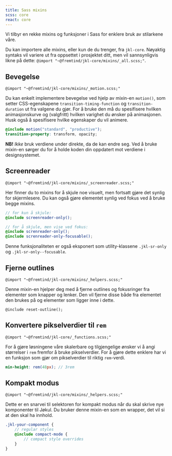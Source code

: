 ```yaml
---
title: Sass mixins
scss: core
react: core
---
```



<Ingress>Vi tilbyr en rekke mixins og funksjoner i Sass for enklere bruk av stilarkene våre.</Ingress>

Du kan importere alle mixins, eller kun de du trenger, fra `jkl-core`. Nøyaktig syntaks vil variere ut fra oppsettet i prosjektet ditt, men vil sannsynligvis likne på dette: `@import "~@fremtind/jkl-core/mixins/_all.scss;"`.

## Bevegelse

`@import "~@fremtind/jkl-core/mixins/_motion.scss;"`

Du kan enkelt implementere bevegelse ved hjelp av mixin-en `motion()`, som setter CSS-egenskapene `transition-timing-function` og `transition-duration` ut fra valgene du gjør. For å bruke den må du spesifisere hvilken animasjonskurve og (valgfritt) hvilken varighet du ønsker på animasjonen. Husk også å spesifisere hvilke egenskaper du vil animere.

```scss
@include motion("standard", "productive");
transition-property: transform, opacity;
```

**NB!** _Ikke_ bruk verdiene under direkte, da de kan endre seg. Ved å bruke mixin-en sørger du for å holde koden din oppdatert mot verdiene i designsystemet.

<EasingTable />
<TimingTable />

## Screenreader

`@import "~@fremtind/jkl-core/mixins/_screenreader.scss;"`

Her finner du to mixins for å skjule noe visuelt, men fortsatt gjøre det synlig for skjermlesere. Du kan også gjøre elementet synlig ved fokus ved å bruke begge mixins.

```scss
// for kun å skjule:
@include screenreader-only();

// for å skjule, men vise ved fokus:
@include screnreader-only();
@include screnreader-only-focusable();
```

Denne funksjonaliteten er også eksponert som utility-klassene `.jkl-sr-only` og `.jkl-sr-only--focusable`.

## Fjerne outlines

`@import "~@fremtind/jkl-core/mixins/_helpers.scss;"`

Denne mixin-en hjelper deg med å fjerne outlines og fokusringer fra elementer som knapper og lenker. Den vil fjerne disse både fra elementet den brukes på og elementer som ligger inne i dette.

`@include reset-outline();`

## Konvertere pikselverdier til `rem`

`@import "~@fremtind/jkl-core/_functions.scss;"`

For å gjøre løsningene våre skalerbare og tilgjengelige ønsker vi å angi størrelser i `rem` fremfor å bruke pikselverdier. For å gjøre dette enklere har vi en funksjon som gjør om pikselverdier til riktig `rem`-verdi.

```scss
min-height: rem(48px); // 3rem
```

## Kompakt modus

`@import "~@fremtind/jkl-core/mixins/_helpers.scss;"`

Dette er en snarvei til selektoren for kompakt modus når du skal skrive nye komponenter til Jøkul. Du bruker denne mixin-en som en wrapper, det vil si at den skal ha innhold.

```scss
.jkl-your-component {
    // regular styles
    @include compact-mode {
        // compact style overrides
    }
}
```
